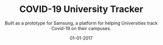 ---
hidden: true

name: "COVID-19 University Tracker"
description: Built as a prototype for Samsung, a platform for helping Universities track Covid-19 on their campuses. 

title: "COVID-19 University Tracker"
subtitle: Built as a prototype for Samsung, a platform for helping Universities track Covid-19 on their campuses. 

date: "01-01-2017"
order: 12
thumbnail: media/thumbnail.jpg

company: "Topos"
collaborators: 
- Sam Coxon

categories:
  - product-design
  - front-end-development
  - data-visualization
embeddedImages:
---